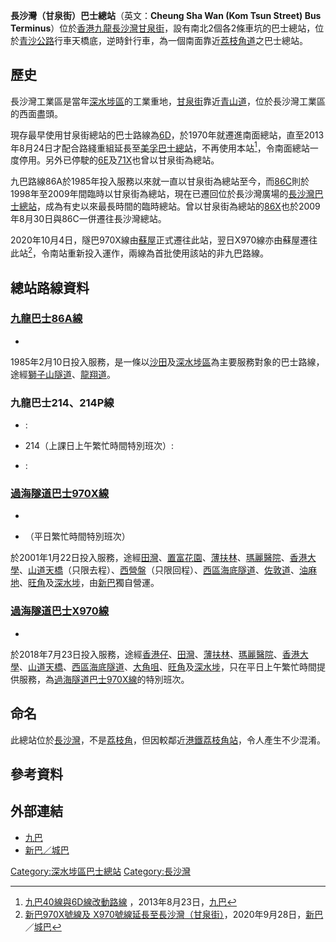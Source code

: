 {{Not|長沙灣巴士總站}}
{{Infobox HK Bus terminus 
| image= CheungShaWanKamTsuenStreetBT 2016.jpg
| name= 長沙灣（甘泉街）巴士總站
| engname= Cheung Sha Wan (Kom Tsun Street) Bus Terminus
| area= 九巴<br>-長沙灣／[[荔枝角|荔枝角]]／[[昂船洲|昂船洲]]<br>[[新巴|新巴]]<br>-長沙灣
| street= [[深水埗區|深水埗區]][[長沙灣|長沙灣]][[甘泉街|甘泉街]]介乎[[瓊林街|瓊林街]]與[[永康街|永康街]]之間
| coordinates= {{coord|22|20|14.89|N|114|8|41.75|E}}
| opendate= 1970年
| terminate= [[九巴|九巴]]<br>[[九龍巴士86A線|86A]]、[[九龍巴士214線|214、214P]]<br>[[過海隧道巴士|過海隧道巴士]]<br>[[過海隧道巴士970X線|970X、X970]]
| via= 
| feeder= 
| nearbystreets= [[青山道|青山道]]、[[青沙公路|青沙公路]]、-{[[蝴蝶谷道|蝴蝶谷道]]}-
| nearbysights=[[饒宗頤文化館|饒宗頤文化館]]、[[荔枝角收押所|荔枝角收押所]]等
| notes= 設有南北2個巴士總站
| alternative= 
| bgcolor= red 
| fontcolor= white
}}
'''長沙灣（甘泉街）巴士總站'''（英文：'''Cheung Sha Wan (Kom Tsun Street) Bus Terminus'''）位於[[香港|香港]][[九龍|九龍]][[長沙灣|長沙灣]][[甘泉街|甘泉街]]，設有南北2個各2條車坑的巴士總站，位於[[青沙公路|青沙公路]]行車天橋底，逆時針行車，為一個南面靠近[[荔枝角道|荔枝角道]]之巴士總站。

==歷史==
長沙灣工業區是當年[[深水埗區|深水埗區]]的工業重地，[[甘泉街|甘泉街]]靠近[[青山道|青山道]]，位於長沙灣工業區的西面盡頭。

現存最早使用甘泉街總站的巴士路線為[[九龍巴士6D線|6D]]，於1970年就遷進南面總站，直至2013年8月24日才配合路綫重組延長至[[美孚巴士總站|美孚巴士總站]]，不再使用本站<ref>[http://www.kmb.hk/tc/news/press/archives/news201308231911.html 九巴40線與6D線改動路線] {{Wayback|url=http://www.kmb.hk/tc/news/press/archives/news201308231911.html |date=20191227093710 }}，2013年8月23日，[[九巴|九巴]]</ref>，令南面總站一度停用。另外已停駛的[[九龍巴士6E線|6E]]及[[九龍巴士71X線|71X]]也曾以甘泉街為總站。

九巴路線86A於1985年投入服務以來就一直以甘泉街為總站至今，而[[九龍巴士86C線|86C]]則於1998年至2009年間臨時以甘泉街為總站，現在已遷回位於長沙灣廣場的[[長沙灣巴士總站|長沙灣巴士總站]]，成為有史以來最長時間的臨時總站。曾以甘泉街為總站的[[九龍巴士86X線|86X]]也於2009年8月30日與86C一併遷往長沙灣總站。

2020年10月4日，隧巴970X線由[[蘇屋巴士總站|蘇屋]]正式遷往此站，翌日X970線亦由蘇屋遷往此站<ref>[http://www.nwstbus.com.hk/tc/uploadedPressRelease/18092_28092020_04102020_chi.pdf 新巴970X號線及 X970號線延長至長沙灣（甘泉街）]，2020年9月28日，[[新巴|新巴]]／[[城巴|城巴]]</ref>，令南站重新投入運作，兩線為首批使用該站的非九巴路線。

==總站路線資料==
===[[九龍巴士86A線|九龍巴士86A線]]===
*{{HK Bus Route KLNT|86A|inline}}
1985年2月10日投入服務，是一條以[[沙田_(香港)|沙田]]及[[深水埗區|深水埗區]]為主要服務對象的巴士路線，途經[[獅子山隧道|獅子山隧道]]、[[龍翔道|龍翔道]]。
===九龍巴士214、214P線===

*{{KMB|214}}:{{HK Bus Route KLNT|214|inline}}
*214（上課日上午繁忙時間特別班次）:{{HK Bus Route KLNT|214|special}}

*{{KMB|214P}}:{{HK Bus Route KLNT|214P|inline}}

===[[過海隧道巴士970X線|過海隧道巴士970X線]]===
*{{HK Bus Route Cross Harbour|970X|inline}}
*{{HK Bus Route Cross Harbour|970X|special1}}（平日繁忙時間特別班次）
於2001年1月22日投入服務，途經[[田灣|田灣]]、[[置富花園|置富花園]]、[[薄扶林|薄扶林]]、[[瑪麗醫院|瑪麗醫院]]、[[香港大學|香港大學]]、[[山道天橋|山道天橋]]（只限去程）、[[西營盤|西營盤]]（只限回程）、[[西區海底隧道|西區海底隧道]]、[[佐敦道|佐敦道]]、[[油麻地|油麻地]]、[[旺角|旺角]]及[[深水埗|深水埗]]，由[[新巴|新巴]]獨自營運。

===[[過海隧道巴士X970線|過海隧道巴士X970線]]===
*{{HK Bus Route Cross Harbour|X970|inline}}
於2018年7月23日投入服務，途經[[香港仔|香港仔]]、[[田灣|田灣]]、[[薄扶林|薄扶林]]、[[瑪麗醫院|瑪麗醫院]]、[[香港大學|香港大學]]、[[山道天橋|山道天橋]]、[[西區海底隧道|西區海底隧道]]、[[大角咀|大角咀]]、[[旺角|旺角]]及[[深水埗|深水埗]]，只在平日上午繁忙時間提供服務，為[[過海隧道巴士970X線|過海隧道巴士970X線]]的特別班次。

==命名== 	
此總站位於[[長沙灣|長沙灣]]，不是[[荔枝角|荔枝角]]，但因較鄰近[[港鐵|港鐵]][[荔枝角站|荔枝角站]]，令人產生不少混淆。

==參考資料==
{{reflist}}

==外部連結==
{{commonscat|Cheung Sha Wan (Kom Tsun Street) Bus Terminus}}
*[http://www.kmb.hk 九巴] {{Wayback|url=http://www.kmb.hk/ |date=20121206050156 }}
*[http://www.nwstbus.com.hk/ 新巴／城巴] {{Wayback|url=http://www.nwstbus.com.hk/ |date=20080907025327 }}

{{香港深水埗區巴士總站列表}}
[[Category:深水埗區巴士總站|Category:深水埗區巴士總站]]
[[Category:長沙灣|Category:長沙灣]]